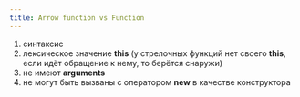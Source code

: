 ```yaml
---
title: Arrow function vs Function
---
```


1. синтаксис
1. лексическое значение **this** (у стрелочных функций нет своего **this**, если идёт обращение к нему, то берётся снаружи)
1. не имеют **arguments**
1. не могут быть вызваны с оператором **new** в качестве конструктора
